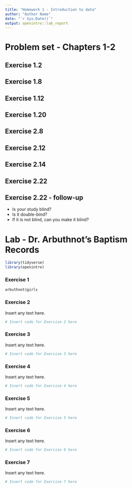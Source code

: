 ```yaml
---
title: "Homework 1 - Introduction to data"
author: "Author Name"
date: "`r Sys.Date()`"
output: openintro::lab_report
---
```



# Problem set - Chapters 1-2

## Exercise 1.2

## Exercise 1.8

## Exercise 1.12

## Exercise 1.20

## Exercise 2.8

## Exercise 2.12

## Exercise 2.14

## Exercise 2.22

## Exercise 2.22 - follow-up

-   Is your study blind?
-   Is it double-bind?
-   If it is not blind, can you make it blind?

\newpage

# Lab - Dr. Arbuthnot’s Baptism Records


```r
library(tidyverse)
library(openintro)
```

### Exercise 1

```r
arbuthnot$girls
```

### Exercise 2

Insert any text here.

```r
# Insert code for Exercise 2 here
```

### Exercise 3

Insert any text here.

```r
# Insert code for Exercise 3 here
```

### Exercise 4

Insert any text here.

```r
# Insert code for Exercise 4 here
```

### Exercise 5

Insert any text here.

```r
# Insert code for Exercise 5 here
```

### Exercise 6

Insert any text here.

```r
# Insert code for Exercise 6 here
```

### Exercise 7

Insert any text here.

```r
# Insert code for Exercise 7 here
```

